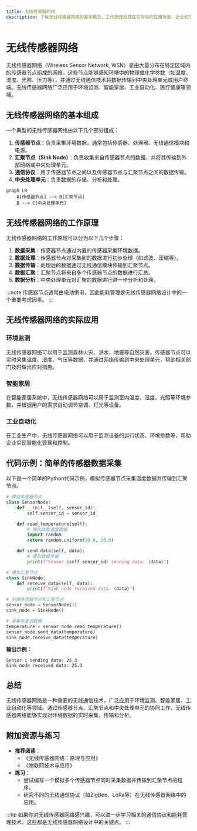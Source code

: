 ```yaml
---
title: 无线传感器网络
description: 了解无线传感器网络的基本概念、工作原理及其在实际中的应用场景。适合初学者学习无线网络的基础知识。
---
```


# 无线传感器网络

无线传感器网络（Wireless Sensor Network, WSN）是由大量分布在特定区域内的传感器节点组成的网络。这些节点能够感知环境中的物理或化学参数（如温度、湿度、光照、压力等），并通过无线通信技术将数据传输到中央处理单元或用户终端。无线传感器网络广泛应用于环境监测、智能家居、工业自动化、医疗健康等领域。

## 无线传感器网络的基本组成

一个典型的无线传感器网络由以下几个部分组成：

1. **传感器节点**：负责采集环境数据，通常包括传感器、处理器、无线通信模块和电源。
2. **汇聚节点（Sink Node）**：负责收集来自传感器节点的数据，并将其传输到外部网络或中央处理单元。
3. **通信协议**：用于传感器节点之间以及传感器节点与汇聚节点之间的数据传输。
4. **中央处理单元**：负责数据的存储、分析和处理。

```mermaid
graph LR
    A[传感器节点] --> B[汇聚节点]
    B --> C[中央处理单元]
```

## 无线传感器网络的工作原理

无线传感器网络的工作原理可以分为以下几个步骤：

1. **数据采集**：传感器节点通过内置的传感器采集环境数据。
2. **数据处理**：传感器节点对采集到的数据进行初步处理（如滤波、压缩等）。
3. **数据传输**：处理后的数据通过无线通信模块传输到汇聚节点。
4. **数据汇聚**：汇聚节点将来自多个传感器节点的数据进行汇总。
5. **数据分析**：中央处理单元对汇聚的数据进行进一步分析和处理。

:::note
传感器节点通常由电池供电，因此能耗管理是无线传感器网络设计中的一个重要考虑因素。
:::

## 无线传感器网络的实际应用

### 环境监测

无线传感器网络可以用于监测森林火灾、洪水、地震等自然灾害。传感器节点可以实时采集温度、湿度、气压等数据，并通过网络传输到中央处理单元，帮助相关部门及时做出应对措施。

### 智能家居

在智能家居系统中，无线传感器网络可以用于监测室内温度、湿度、光照等环境参数，并根据用户的需求自动调节空调、灯光等设备。

### 工业自动化

在工业生产中，无线传感器网络可以用于监测设备的运行状态、环境参数等，帮助企业实现智能化管理和控制。

## 代码示例：简单的传感器数据采集

以下是一个简单的Python代码示例，模拟传感器节点采集温度数据并传输到汇聚节点。

```python
# 模拟传感器节点
class SensorNode:
    def __init__(self, sensor_id):
        self.sensor_id = sensor_id

    def read_temperature(self):
        # 模拟读取温度数据
        import random
        return random.uniform(20.0, 30.0)

    def send_data(self, data):
        # 模拟数据传输
        print(f"Sensor {self.sensor_id} sending data: {data}")

# 模拟汇聚节点
class SinkNode:
    def receive_data(self, data):
        print(f"Sink node received data: {data}")

# 创建传感器节点和汇聚节点
sensor_node = SensorNode(1)
sink_node = SinkNode()

# 采集并发送数据
temperature = sensor_node.read_temperature()
sensor_node.send_data(temperature)
sink_node.receive_data(temperature)
```

**输出示例：**
```
Sensor 1 sending data: 25.3
Sink node received data: 25.3
```

## 总结

无线传感器网络是一种重要的无线通信技术，广泛应用于环境监测、智能家居、工业自动化等领域。通过传感器节点、汇聚节点和中央处理单元的协同工作，无线传感器网络能够实现对环境数据的实时采集、传输和分析。

## 附加资源与练习

- **推荐阅读**：
  - 《无线传感器网络：原理与应用》
  - 《物联网技术与应用》
- **练习**：
  - 尝试编写一个模拟多个传感器节点同时采集数据并传输到汇聚节点的程序。
  - 研究不同的无线通信协议（如ZigBee、LoRa等）在无线传感器网络中的应用。

:::tip
如果你对无线传感器网络感兴趣，可以进一步学习相关的通信协议和能耗管理技术，这些都是无线传感器网络设计中的关键点。
:::